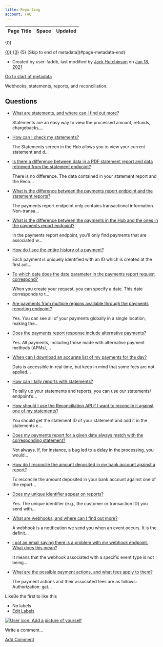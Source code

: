 ```yaml
---
title: Reporting
account: FAQ 
---
```


<table class="aui"> <thead> <tr class="header"> <th class="search-result-title">Page Title</th> <th class="search-result-space">Space</th> <th class="search-result-date">Updated</th> </tr> </thead> </table> <p class="search-result-count">{0}</p> <tr class="search-result"> <td class="search-result-title"><a href="{1}" class="content-type-{2}"><span>{0}</span></a></td> <td class="search-result-space"><a class="space" href="/display/{4}/" title="{3}">{3}</a></td> <td class="search-result-date"><span class="date" title="{6}">{5}</span></td> </tr> [Skip to end of metadata](#page-metadata-end)

*   Created by user-faddb, last modified by [Jack Hutchinson](    /display/~jack.hutchinson
    ) on [Jan 18, 2021](/pages/diffpagesbyversion.action?pageId=720940&selectedPageVersions=5&selectedPageVersions=6 "Show changes")

[Go to start of metadata](#page-metadata-start)

Webhooks, statements, reports, and reconciliation.

Questions
---------

*   [What are statements, and where can I find out more?](/pages/viewpage.action?pageId=721039)
    
    Statements are an easy way to view the processed amount, refunds, chargebacks,...
    
*   [How can I check my statements?](/pages/viewpage.action?pageId=721041)
    
    The Statements screen in the Hub allows you to view your current statement and d...
    
*   [Is there a difference between data in a PDF statement report and data retrieved from the statement endpoint?](/pages/viewpage.action?pageId=721065)
    
    There is no difference. The data contained in your statement report and the Reco...
    
*   [What is the difference between the payments report endpoint and the statement reports?](/pages/viewpage.action?pageId=721067)
    
    The payments report endpoint only contains transactional information. Non-transa...
    
*   [What is the difference between the payments in the Hub and the ones in the payments report endpoint?](/pages/viewpage.action?pageId=721061)
    
    In the payments report endpoint, you'll only find payments that are associated w...
    
*   [How do I see the entire history of a payment?](/pages/viewpage.action?pageId=721055)
    
    Each payment is uniquely identified with an ID which is created at the first act...
    
*   [To which date does the date parameter in the payments report request correspond?](/pages/viewpage.action?pageId=721059)
    
    When you create your request, you can specify a date. This date corresponds to t...
    
*   [Are payments from multiple regions available through the payments reporting endpoint?](/pages/viewpage.action?pageId=721053)
    
    Yes. You can see all of your payments globally in a single location, making the...
    
*   [Does the payments report response include alternative payments?](/pages/viewpage.action?pageId=721051)
    
    Yes. All payments, including those made with alternative payment methods (APMs),...
    
*   [When can I download an accurate list of my payments for the day?](/pages/viewpage.action?pageId=721057)
    
    Data is accessible in real time, but keep in mind that some fees are not applied...
    
*   [How can I tally reports with statements?](/pages/viewpage.action?pageId=721033)
    
    To tally up your statements and reports, you can use our statements/ endpoint’s...
    
*   [How should I use the Reconciliation API if I want to reconcile it against one of my statements?](/pages/viewpage.action?pageId=721069)
    
    You should get the statement ID of your statement and add it in the statements e...
    
*   [Does my payments report for a given date always match with the corresponding statement?](/pages/viewpage.action?pageId=721071)
    
    Not always. If, for instance, a bug led to a delay in the processing, you would...
    
*   [How do I reconcile the amount deposited in my bank account against a report?](/pages/viewpage.action?pageId=721063)
    
    To reconcile the amount deposited in your bank account against one of the report...
    
*   [Does my unique identifier appear on reports?](/pages/viewpage.action?pageId=721031)
    
    Yes. The unique identifier (e.g., the customer or transaction ID) you send with...
    
*   [What are webhooks, and where can I find out more?](/pages/viewpage.action?pageId=721035)
    
    A webhook is a notification we send you when an event occurs. It is the definit...
    
*   [I got an email saying there is a problem with my webhook endpoint. What does this mean?](/pages/viewpage.action?pageId=721037)
    
    It means that the webhook associated with a specific event type is not being...
    
*   [What are the possible payment actions, and what fees apply to them?](/pages/viewpage.action?pageId=721043)
    
    The payment actions and their associated fees are as follows: Authorization: gat...
    

LikeBe the first to like this

*   No labels
*   [Edit Labels](# "Edit Labels (Type 'l')")

[![User icon: Add a picture of yourself](/s/en_GB/7901/abf7b35644d5a5d1d7e4b0969a83e8eb2b569fb5/_/images/icons/profilepics/add_profile_pic.svg)](/users/profile/editmyprofilepicture.action)

Write a comment…

[Add Comment](/display/FAQ/Reporting?showComments=true&showCommentArea=true#addcomment)
